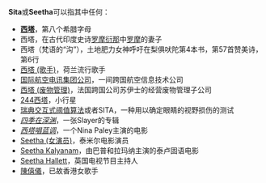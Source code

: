 '''Sita'''或'''Seetha'''可以指其中任何：
* '''[[西塔|西塔]]'''，第八个希腊字母
* 西塔，在古代印度史诗[[罗摩衍那|罗摩衍那]]中[[罗摩|罗摩]]的妻子
* 西塔（梵语的“沟”），土地肥力女神呼吁在梨俱吠陀第4本书，第57首赞美诗，第6行
* [[西塔_(歌手)|西塔 (歌手)]]，荷兰流行歌手
* [[国际航空电讯集团公司|国际航空电讯集团公司]]，一间跨国航空信息技术公司
* [[西塔_(废物管理)|西塔 (废物管理)]]，法国跨国公司苏伊士的经营废物管理子公司
* [[244西塔|244西塔]]，小行星
* [[瑞典交互式阈值算法|瑞典交互式阈值算法]]或者SITA，一种用以确定眼睛的视野损伤的测试
* ''[[四季在深渊|四季在深渊]]''，一张Slayer的专辑
* ''[[西塔唱蓝调|西塔唱蓝调]]''，一个Nina Paley主演的电影
* [[Seetha_(女演员)|Seetha (女演员)]]，泰米尔电影演员
* [[Seetha_Kalyanam|Seetha Kalyanam]]，由巴普和拉玛纳主演的泰卢固语电影
* [[Seetha_Hallett|Seetha Hallett]]，英国电视节目主持人
* [[陳僖儀|陳僖儀]]，已故香港女歌手

{{disambig}}